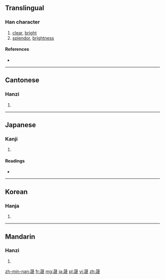 ==Translingual==

===Han character===
{{Han char|rn=72|rad=日|as=07|sn=11|four=6025<sub>3</sub>|canj=日戈竹尸 (AIHS)|ids=⿱[[日]][[成]]}}

# [[clear]], [[bright]]
# [[splendor]], [[brightness]]

====References====
* {{Han ref|kx=0495.450|dkj=13950|dj=0862.060|hdz=21506.140|uh=665F|ud=26207|bh=D1D4|bd=53716}}

----

==Cantonese==

===Hanzi===
{{yue-hanzi|jyut=[[sing4]]|y=sing4}}

# {{defn|lang=yue|sort=日07}}

----

==Japanese==

===Kanji===
{{ja-kanji|grade=|rs=日07}}

# {{defn|lang=ja|sort=日07}}

====Readings====
* {{ja-readings|on=[[せい]] (sei), [[じょう]] (jō)|kun=[[あきらか]] (akiraka), [[さかん]] (sakan), [[めしびつ]] (meshibitsu)}}

----

==Korean==

===Hanja===
{{ko-hanja|hangeul=성|eumhun=|rv=seong|mr=sŏng|y=seng}}

# {{defn|lang=ko|sort=日07}}

----

==Mandarin==

===Hanzi===
{{cmn-hanzi|pin=[[chéng]] ([[cheng2]])|wg=ch'eng<sup>2</sup>}}

# {{defn|lang=cmn|sort=日07}}

[[zh-min-nan:晟]]
[[fr:晟]]
[[mg:晟]]
[[ja:晟]]
[[pl:晟]]
[[vi:晟]]
[[zh:晟]]